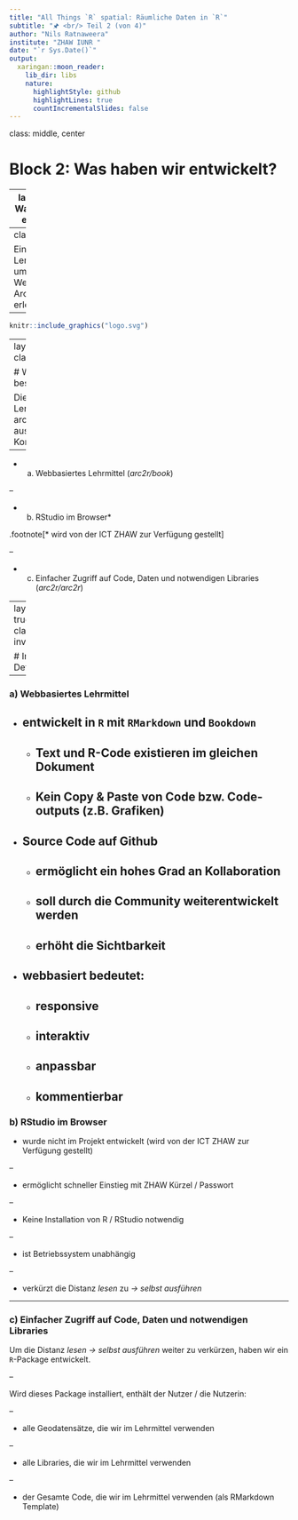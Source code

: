 ```yaml
---
title: "All Things `R` spatial: Räumliche Daten in `R`"
subtitle: "🖈 <br/> Teil 2 (von 4)"
author: "Nils Ratnaweera"
institute: "ZHAW IUNR "
date: "`r Sys.Date()`"
output:
  xaringan::moon_reader:
    lib_dir: libs
    nature:
      highlightStyle: github
      highlightLines: true
      countIncrementalSlides: false
---
```


class: middle, center

# Block 2: Was haben wir entwickelt?


---
layout: true
# Was haben wir entwickelt?


---
class: inverse

Eine Lernumgebung, um den Wechsel `R` → ArcGIS zu erleichtern
--

```r

knitr::include_graphics("logo.svg")

```

---
layout: false
class: inverse

# Woraus besteht arc2r?

Die Lernumgebung arc2r besteht aus folgenden Komponenten:

--

- a) Webbasiertes Lehrmittel (*arc2r/book*)

--

- b) RStudio im Browser\*

.footnote[\* wird von der ICT ZHAW zur Verfügung gestellt]

--

- c) Einfacher Zugriff auf Code, Daten und notwendigen Libraries (*arc2r/arc2r*)


---
layout: true
class: inverse 

# Im Detail

---

### a) Webbasiertes Lehrmittel

- entwickelt in `R` mit `RMarkdown` und `Bookdown`
--

  - Text und R-Code existieren im gleichen Dokument
--

  - Kein Copy & Paste von Code bzw. Code-outputs (z.B. Grafiken)
--

- Source Code auf Github
--

  - ermöglicht ein hohes Grad an Kollaboration
--

  - soll durch die Community weiterentwickelt werden
--

  - erhöht die Sichtbarkeit
--

- webbasiert bedeutet: 
--

  - responsive <!-- screenshot tablet -->
--

  - interaktiv <!-- demo webmap -->
--

  - anpassbar <!-- demo schriftarten, -grösse, Inhaltsverzeichnis -->
--

  - kommentierbar <!-- demo kommentare -->
---

### b) RStudio im Browser

- wurde nicht im Projekt entwickelt (wird von der ICT ZHAW zur Verfügung gestellt)

--

- ermöglicht schneller Einstieg mit ZHAW Kürzel / Passwort

--

- Keine Installation von R / RStudio notwendig

--

- ist Betriebssystem unabhängig

--

- verkürzt die Distanz *lesen* zu *→ selbst ausführen*

---

### c) Einfacher Zugriff auf Code, Daten und notwendigen Libraries

Um die Distanz *lesen → selbst ausführen* weiter zu verkürzen, haben wir ein `R`-Package entwickelt.

--

Wird dieses Package installiert, enthält der Nutzer / die Nutzerin:

--

- alle Geodatensätze, die wir im Lehrmittel verwenden

--

- alle Libraries, die wir im Lehrmittel verwenden

--

- der Gesamte Code, die wir im Lehrmittel verwenden (als RMarkdown Template)



